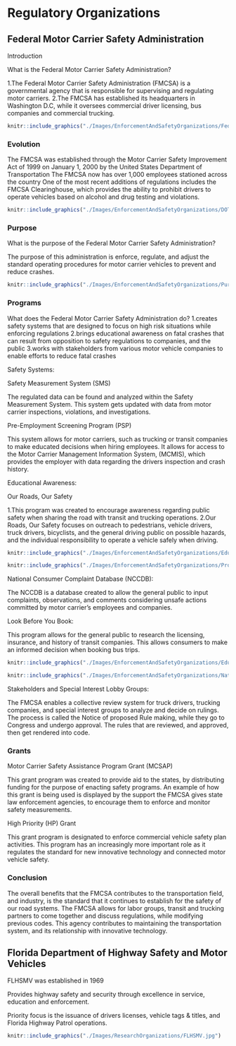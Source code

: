 # Regulatory Organizations{#safety}

## Federal Motor Carrier Safety Administration{#safety-federal}

Introduction

What is the Federal Motor Carrier Safety Administration? 

1.The Federal Motor Carrier Safety Administration (FMCSA) is a governmental agency that is responsible for supervising and regulating motor carriers.
2.The FMCSA has established its headquarters in Washington D.C, while it oversees commercial driver licensing, bus companies and commercial trucking.

```r
knitr::include_graphics("./Images/EnforcementAndSafetyOrganizations/Federal Motor Carrier Safety Administration.jpg")
```
### Evolution{#safety-evolution}

The FMCSA was established through the Motor Carrier Safety Improvement Act of 1999 on January 1, 2000 by the United States Department of Transportation
The FMCSA now has over 1,000 employees stationed across the country
One of the most recent additions of regulations includes the FMCSA Clearinghouse, which provides the ability to prohibit drivers to operate vehicles based on alcohol and drug testing and violations. 

```r
knitr::include_graphics("./Images/EnforcementAndSafetyOrganizations/DOT.jpg")
```

### Purpose{#safety-Purpose}
What is the purpose of the Federal Motor Carrier Safety Administration? 

The purpose of this administration is enforce, regulate, and adjust the standard operating procedures for motor carrier vehicles to prevent and reduce crashes.


```r
knitr::include_graphics("./Images/EnforcementAndSafetyOrganizations/Purpose.jpg")
```

### Programs{#safety-Programs}
What does the Federal Motor Carrier Safety Administration do?
1.creates safety systems that are designed to focus on high risk situations while enforcing regulations
2.brings educational awareness on fatal crashes that can result from opposition to safety regulations to companies, and the public
3.works with stakeholders from various motor vehicle companies to enable efforts to reduce fatal crashes

Safety Systems: 

Safety Measurement System (SMS)

The regulated data can be found and analyzed within the Safety Measurement System. This system gets updated with data from motor carrier inspections, violations, and investigations.

Pre-Employment Screening Program (PSP)

This system allows for motor carriers, such as trucking or transit companies to make educated decisions when hiring employees.
It allows for access to the Motor Carrier Management Information System, (MCMIS), which provides the employer with data regarding the drivers inspection and crash history.

Educational Awareness:

Our Roads, Our Safety

1.This program was created to encourage awareness regarding public safety when sharing the road with transit and trucking operations.
2.Our Roads, Our Safety focuses on outreach to pedestrians, vehicle drivers, truck drivers, bicyclists, and the general driving public on possible hazards, and the individual responsibility to operate a vehicle safely when driving.


```r
knitr::include_graphics("./Images/EnforcementAndSafetyOrganizations/Educational Awareness.jpg")
```

```r
knitr::include_graphics("./Images/EnforcementAndSafetyOrganizations/Programs.jpg")
```

National Consumer Complaint Database (NCCDB):

The NCCDB is a database created to allow the general public to input complaints, observations, and comments considering unsafe actions committed by motor carrier’s employees and companies.

Look Before You Book:

This program allows for the general public to research the licensing, insurance, and history of transit companies. 
This allows consumers to make an informed decision when booking bus trips.


```r
knitr::include_graphics("./Images/EnforcementAndSafetyOrganizations/Educational Awareness-USDOT.jpg")
```

```r
knitr::include_graphics("./Images/EnforcementAndSafetyOrganizations/National Consumer Complaint Database (NCCDB).jpg")
```

Stakeholders and Special Interest Lobby Groups:

The FMCSA enables a collective review system for truck drivers, trucking companies, and special interest groups to analyze and decide on rulings.
The process is called the Notice of proposed Rule making, while they go to Congress and undergo approval.
The rules that are reviewed, and approved, then get rendered into code.

### Grants{#safety-grants}

Motor Carrier Safety Assistance Program Grant
(MCSAP)

This grant program was created to provide aid to the states, by distributing funding for the purpose of enacting safety programs. 
An example of how this grant is being used is displayed by the support the FMCSA gives state law enforcement agencies, to encourage them to enforce and monitor safety measurements. 

High Priority (HP) Grant

This grant program is designated to enforce commercial vehicle safety plan activities.
This program has an increasingly more important role as it regulates the standard for new innovative technology and connected motor vehicle safety.

### Conclusion {#safety-Conclusion}

The overall benefits that the FMCSA contributes to the transportation field, and industry, is the standard that it continues to establish for the safety of our road systems.
The FMCSA allows for labor groups, transit and trucking partners to come together and discuss regulations, while modifying previous codes.
This agency contributes to maintaining the transportation system, and its relationship with innovative technology. 


## Florida Department of Highway Safety and Motor Vehicles{#organization-highwaysafety}

FLHSMV was established in 1969

Provides highway safety and security through excellence in service, education and enforcement.

Priority focus is the issuance of drivers licenses, vehicle tags & titles, and Florida Highway Patrol operations.

```r
knitr::include_graphics("./Images/ResearchOrganizations/FLHSMV.jpg")
```
